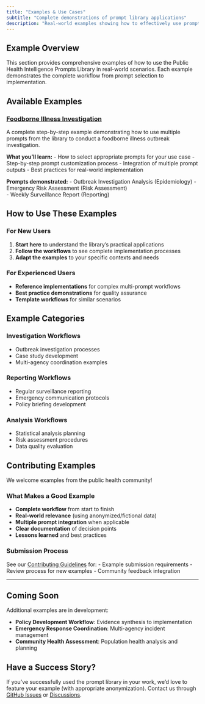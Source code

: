 ```yaml
---
title: "Examples & Use Cases"
subtitle: "Complete demonstrations of prompt library applications"
description: "Real-world examples showing how to effectively use prompts from the library"
---
```


## Example Overview

This section provides comprehensive examples of how to use the Public Health Intelligence Prompts Library in real-world scenarios. Each example demonstrates the complete workflow from prompt selection to implementation.

## Available Examples

### [Foodborne Illness Investigation](foodborne-illness-investigation.qmd)

A complete step-by-step example demonstrating how to use multiple prompts from the library to conduct a foodborne illness outbreak investigation.

**What you'll learn:**
- How to select appropriate prompts for your use case
- Step-by-step prompt customization process
- Integration of multiple prompt outputs
- Best practices for real-world implementation

**Prompts demonstrated:**
- Outbreak Investigation Analysis (Epidemiology)
- Emergency Risk Assessment (Risk Assessment)  
- Weekly Surveillance Report (Reporting)

## How to Use These Examples

### For New Users
1. **Start here** to understand the library's practical applications
2. **Follow the workflows** to see complete implementation processes
3. **Adapt the examples** to your specific contexts and needs

### For Experienced Users
- **Reference implementations** for complex multi-prompt workflows
- **Best practice demonstrations** for quality assurance
- **Template workflows** for similar scenarios

## Example Categories

### Investigation Workflows
- Outbreak investigation processes
- Case study development
- Multi-agency coordination examples

### Reporting Workflows  
- Regular surveillance reporting
- Emergency communication protocols
- Policy briefing development

### Analysis Workflows
- Statistical analysis planning
- Risk assessment procedures
- Data quality evaluation

## Contributing Examples

We welcome examples from the public health community! 

### What Makes a Good Example
- **Complete workflow** from start to finish
- **Real-world relevance** (using anonymized/fictional data)
- **Multiple prompt integration** when applicable
- **Clear documentation** of decision points
- **Lessons learned** and best practices

### Submission Process
See our [Contributing Guidelines](../contributing.qmd) for:
- Example submission requirements
- Review process for new examples
- Community feedback integration

---

::: {.callout-note}
## Coming Soon

Additional examples are in development:

- **Policy Development Workflow**: Evidence synthesis to implementation
- **Emergency Response Coordination**: Multi-agency incident management
- **Community Health Assessment**: Population health analysis and planning
:::

::: {.callout-tip}
## Have a Success Story?

If you've successfully used the prompt library in your work, we'd love to feature your example (with appropriate anonymization). Contact us through [GitHub Issues](https://github.com/gigisung0503/PromptLibraryPHI/issues) or [Discussions](https://github.com/gigisung0503/PromptLibraryPHI/discussions).
:::